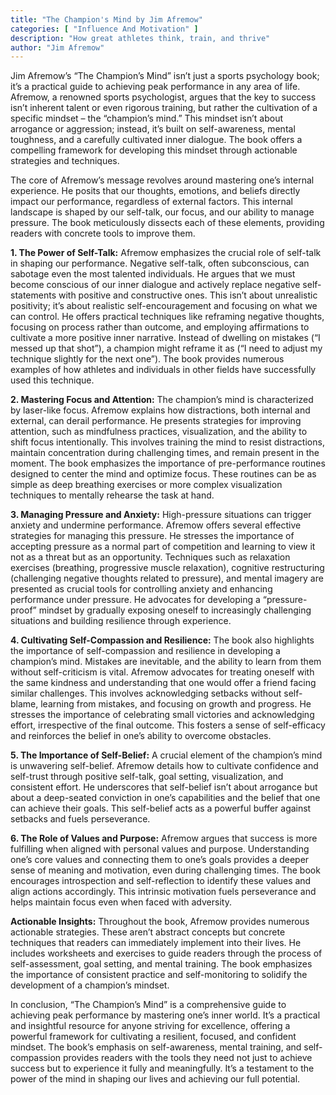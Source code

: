 ```yaml
---
title: "The Champion's Mind by Jim Afremow"
categories: [ "Influence And Motivation" ]
description: "How great athletes think, train, and thrive"
author: "Jim Afremow"
---
```

Jim Afremow's "The Champion's Mind" isn't just a sports psychology book; it's a practical guide to achieving peak performance in any area of life.  Afremow, a renowned sports psychologist, argues that the key to success isn't inherent talent or even rigorous training, but rather the cultivation of a specific mindset – the "champion's mind." This mindset isn't about arrogance or aggression; instead, it's built on self-awareness, mental toughness, and a carefully cultivated inner dialogue.  The book offers a compelling framework for developing this mindset through actionable strategies and techniques.

The core of Afremow's message revolves around mastering one's internal experience. He posits that our thoughts, emotions, and beliefs directly impact our performance, regardless of external factors.  This internal landscape is shaped by our self-talk, our focus, and our ability to manage pressure.  The book meticulously dissects each of these elements, providing readers with concrete tools to improve them.

**1. The Power of Self-Talk:** Afremow emphasizes the crucial role of self-talk in shaping our performance. Negative self-talk, often subconscious, can sabotage even the most talented individuals. He argues that we must become conscious of our inner dialogue and actively replace negative self-statements with positive and constructive ones.  This isn't about unrealistic positivity; it's about realistic self-encouragement and focusing on what we can control.  He offers practical techniques like reframing negative thoughts, focusing on process rather than outcome, and employing affirmations to cultivate a more positive inner narrative.  Instead of dwelling on mistakes ("I messed up that shot"), a champion might reframe it as ("I need to adjust my technique slightly for the next one").  The book provides numerous examples of how athletes and individuals in other fields have successfully used this technique.

**2. Mastering Focus and Attention:** The champion's mind is characterized by laser-like focus.  Afremow explains how distractions, both internal and external, can derail performance.  He presents strategies for improving attention, such as mindfulness practices, visualization, and the ability to shift focus intentionally.  This involves training the mind to resist distractions, maintain concentration during challenging times, and remain present in the moment.  The book emphasizes the importance of pre-performance routines designed to center the mind and optimize focus.  These routines can be as simple as deep breathing exercises or more complex visualization techniques to mentally rehearse the task at hand.

**3. Managing Pressure and Anxiety:**  High-pressure situations can trigger anxiety and undermine performance. Afremow offers several effective strategies for managing this pressure.  He stresses the importance of accepting pressure as a normal part of competition and learning to view it not as a threat but as an opportunity.  Techniques such as relaxation exercises (breathing, progressive muscle relaxation), cognitive restructuring (challenging negative thoughts related to pressure), and mental imagery are presented as crucial tools for controlling anxiety and enhancing performance under pressure.  He advocates for developing a "pressure-proof" mindset by gradually exposing oneself to increasingly challenging situations and building resilience through experience.

**4. Cultivating Self-Compassion and Resilience:** The book also highlights the importance of self-compassion and resilience in developing a champion's mind.  Mistakes are inevitable, and the ability to learn from them without self-criticism is vital.  Afremow advocates for treating oneself with the same kindness and understanding that one would offer a friend facing similar challenges.  This involves acknowledging setbacks without self-blame, learning from mistakes, and focusing on growth and progress. He stresses the importance of celebrating small victories and acknowledging effort, irrespective of the final outcome.  This fosters a sense of self-efficacy and reinforces the belief in one's ability to overcome obstacles.

**5. The Importance of Self-Belief:**  A crucial element of the champion's mind is unwavering self-belief.  Afremow details how to cultivate confidence and self-trust through positive self-talk, goal setting, visualization, and consistent effort.  He underscores that self-belief isn't about arrogance but about a deep-seated conviction in one's capabilities and the belief that one can achieve their goals.  This self-belief acts as a powerful buffer against setbacks and fuels perseverance.

**6. The Role of Values and Purpose:**  Afremow argues that success is more fulfilling when aligned with personal values and purpose.  Understanding one's core values and connecting them to one's goals provides a deeper sense of meaning and motivation, even during challenging times.  The book encourages introspection and self-reflection to identify these values and align actions accordingly.  This intrinsic motivation fuels perseverance and helps maintain focus even when faced with adversity.

**Actionable Insights:** Throughout the book, Afremow provides numerous actionable strategies.  These aren't abstract concepts but concrete techniques that readers can immediately implement into their lives.  He includes worksheets and exercises to guide readers through the process of self-assessment, goal setting, and mental training.  The book emphasizes the importance of consistent practice and self-monitoring to solidify the development of a champion's mindset.

In conclusion, "The Champion's Mind" is a comprehensive guide to achieving peak performance by mastering one's inner world.  It's a practical and insightful resource for anyone striving for excellence, offering a powerful framework for cultivating a resilient, focused, and confident mindset.  The book's emphasis on self-awareness, mental training, and self-compassion provides readers with the tools they need not just to achieve success but to experience it fully and meaningfully.  It's a testament to the power of the mind in shaping our lives and achieving our full potential.

